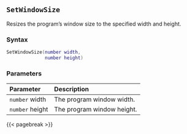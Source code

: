 ## `SetWindowSize`

Resizes the program's window size\index{User interface!window size} to the specified width and height.

### Syntax {-}

``` .lua
SetWindowSize(number width,
              number height)
```

### Parameters {-}

**Parameter** | **Description**
| :-- | :-- |
`number` width | The program window width.
`number` height | The program window height.

{{< pagebreak >}}